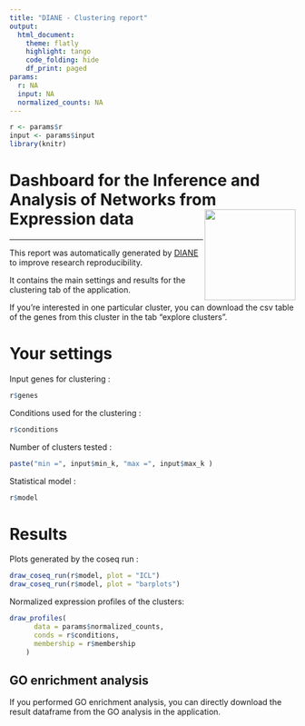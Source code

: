 ---
title: "DIANE - Clustering report"
output: 
  html_document:
    theme: flatly
    highlight: tango
    code_folding: hide
    df_print: paged
params:
  r: NA
  input: NA
  normalized_counts: NA
---
  
```{r, include=FALSE}
r <- params$r
input <- params$input
library(knitr)
```


# Dashboard for the Inference and Analysis of Networks from Expression data <img src="favicon.ico" align="right" alt="" width="160" />

---
  
This report was automatically generated by [DIANE](https://oceanecsn.github.io/DIANE) to improve research reproducibility.

It contains the main settings and results for the clustering tab of the application.

If you're interested in one particular cluster, you can download the csv table of the genes from this cluster in the tab "explore clusters".

# Your settings

Input genes for clustering :
```{r}
r$genes
```


Conditions used for the clustering :
```{r}
r$conditions
```

Number of clusters tested :
```{r}
paste("min =", input$min_k, "max =", input$max_k )
```

Statistical model :
```{r}
r$model
```


# Results


Plots generated by the coseq run :
```{r}
draw_coseq_run(r$model, plot = "ICL")
draw_coseq_run(r$model, plot = "barplots")
```

Normalized expression profiles of the clusters:
```{r, fig.width=10, fig.height=10}
draw_profiles(
      data = params$normalized_counts,
      conds = r$conditions,
      membership = r$membership
    )
```

## GO enrichment analysis

If you performed GO enrichment analysis, you can directly download the result dataframe from the GO analysis in the application.